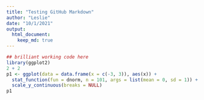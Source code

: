 ```yaml
---
title: "Testing GitHub Markdown"
author: "Leslie"
date: "10/1/2021"
output: 
  html_document:
    keep_md: true
---
```


```r
## brilliant working code here
library(ggplot2)
2 + 2
p1 <- ggplot(data = data.frame(x = c(-3, 3)), aes(x)) +
  stat_function(fun = dnorm, n = 101, args = list(mean = 0, sd = 1)) + ylab("") +
  scale_y_continuous(breaks = NULL)
p1
```

